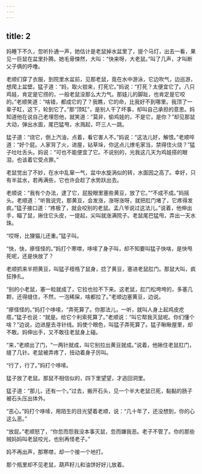 ```yaml
---
---
---
```

title: 2
---



妈睡下不久，忽听扑通一声，她估计是老鼠掉水盆里了，提个马灯，出去一看，果见一巨鼠在盆里扑腾。她毛骨悚然，大叫：“快来呀，大老鼠。”叫了几声，才叫断父子俩的呼噜。

老顺们穿了衣服，到院里水盆前，见那老鼠，竟在水中游泳，它边吹气，边巡游，想爬上盆壁。猛子道：“妈，取火钳来，打死它。”妈说：“打死？太便宜它了。八只鸡娃，肯定是它捞的，一般老鼠没那么大力气。那娃儿的脚趾，也肯定是它咬的。”老顺笑道：“啥错，都成它的了？我瞧，它的命，比我好不到哪里。我顶了一辈子缸，这下，轮到它了。”那“顶缸”，是别人干了坏事，却叫自己承担的意思。妈知道他在说自己老埋怨他，就笑道：“莫非，偷鸡娃的，不是它，是你？”却见那鼠大动，弹出水面，尾巴猛甩，水溅起，吓三人一跳。

猛子道：“烧它，倒上汽油，点着，看它害人不。”妈说：“这法儿好，解恨。”老顺啐道：“好个屁。人家背了火，进屋，钻草垛，你这点儿燎毛家当，禁得住火烧？”猛子吐吐舌头。妈说：“可也不能便宜了它。不说别的，光我这几天为鸡娃搭的眼泪，也该着它受点罪。”

老鼠觉出了不妙，在水中乱窜一气，盆中水旋涡似的转，水面因之高了。幸好，只有半盆水，若再满些，它也许会趁了水势跃出去。

老顺说：“我有个办法，逮了它，屁股眼里塞些黄豆，放了它。”“不成不成。”妈摇头。老顺道：“听我说完，那黄豆，会发涨，涨呀涨呀，就把肛门堵了，它疼得发疯。”猛子接口道：“疼极了，就会咬别的老鼠。孟八爷说过这法儿。”说着，他伸出手，瞄了鼠，揪住它头皮，一提起，尖叫就涨满院子。老鼠尾巴猛甩，弄出一天水珠。

“哎呀，比狸猫儿还重。”猛子叫。

“快，快，瘮怪怪的。”妈打个寒噤，哆嗦了身子叫，却不知要叫猛子快啥，是快甩死呢，还是快放了？

老顺抓来半把黄豆，叫猛子桎梏了鼠身，捻了黄豆，塞进老鼠肛门。那鼠大叫，疯狂挣扎。

“别的小老鼠，塞一粒就成了，它拉也拉不下来。这老鼠，肛门松垮垮的，多塞几颗，还得缝住，不然，一泡稀屎，啥都拉了。”老顺边塞黄豆，边说。

“瘮怪怪的。”妈打个哆嗦，“弄死算了。你那法儿，一听，就叫人身上起鸡皮疙瘩。”猛子也说：“就是。给它个利索死算了。”老顺说：“叫它帮我灭鼠呢。你们懂个啥？”边说，边进屋去寻针线。妈使个眼色，叫猛子弄死算了。猛子瞅瞅屋里，却不敢。妈伸出手，又不敢往老鼠身上碰。

“来，”老顺出了门，“一两针就成，叫它别拉出黄豆就成。”说着，他揪住老鼠肛门，缝了几针。老鼠被弄疼了，扭动着身子厉叫。

“行了，行了。”妈打个哆嗦。

猛子放了老鼠。那鼠不相信似的，四下里望望，才逃回洞里。

猛子道：“那儿，还有一个。”过去，搬开石头，见一个半大老鼠已死，黏黏的肠子被石头压出体外。

“恶心。”妈打个哆嗦，用陌生的目光望着老顺，说：“几十年了，还没想到，你的心这么恶。”

“放屁。”老顺怒了，“你忽而怨我没本事灭鼠，忽而嫌我恶。老子不管了。你的那些贼妈妈叫老鼠咬光，也别再怪老子。”

妈不再出声，那寒噤，却一个接一个地打。

那个瓶里却不见老鼠，葫芦籽儿和油饼好好儿放着。